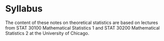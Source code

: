 # Syllabus
 
The content of these notes on theoretical statistics are based on lectures from STAT 30100 Mathematical Statistics 1 and STAT 30200 Mathematical Statistics 2 at the University of Chicago.
